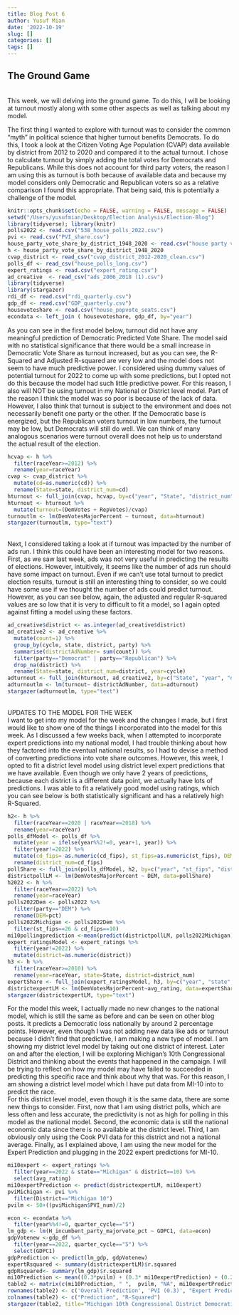```yaml
---
title: Blog Post 6
author: Yusuf Mian
date: '2022-10-19'
slug: []
categories: []
tags: []
---
```

## The Ground Game

<br>
This week, we will delving into the ground game. To do this, I will be looking at turnout mostly along with some other aspects as well as talking about my model.
<br>

The first thing I wanted to explore with turnout was to consider the common "myth" in political science that higher turnout benefits Democrats. To do this, I took a look at the Citizen Voting Age Population (CVAP) data available by district from 2012 to 2020 and compared it to the actual turnout. I chose to calculate turnout by simply adding the total votes for Democrats and Republicans. While this does not account for third party voters, the reason I am using this as turnout is both because of available data and because my model considers only Democratic and Republican voters so as a relative comparison I found this appropriate. That being said, this is potentially a challenge of the model.
<br>
```r
knitr::opts_chunk$set(echo = FALSE, warning = FALSE, message = FALSE)
setwd("/Users/yusufmian/Desktop/Election Analysis/Election-Blog")
library(tidyverse); library(knitr)
polls2022 <- read.csv("538_house_polls_2022.csv")
pvi <- read.csv("PVI_share.csv")
house_party_vote_share_by_district_1948_2020 <- read.csv("house party vote share by district 1948-2020.csv")
h <- house_party_vote_share_by_district_1948_2020
cvap_district <- read_csv("cvap_district_2012-2020_clean.csv")
polls_df <- read_csv("house_polls_long.csv")
expert_ratings <- read.csv("expert_rating.csv")
ad_creative  <- read_csv("ads_2006_2018 (1).csv")
library(tidyverse)
library(stargazer)
rdi_df <- read.csv("rdi_quarterly.csv")
gdp_df <- read.csv("GDP_quarterly.csv")
housevoteshare <- read.csv("house_popvote_seats.csv")
econdata <- left_join ( housevoteshare, gdp_df, by="year")

```
As you can see in the first model below, turnout did not have any meaningful prediction of Democratic Predicted Vote Share. The model said with no statistical significance that there would be a small increase in Democratic Vote Share as turnout increased, but as you can see, the R-Squared and Adjusted R-squared are very low and the model does not seem to have much predictive power. I considered using dummy values of potential turnout for 2022 to come up with some predictions, but I opted not do this because the model had such little predictive power. For this reason, I also will NOT be using turnout in my National or District level model. Part of the reason I think the model was so poor is because of the lack of data. However, I also think that turnout is subject to the environment and does not necessarily benefit one party or the other. If the Democratic base is energized, but the Republican voters turnout in low numbers, the turnout may be low, but Democrats will still do well. We can think of many analogous scenarios were turnout overall does not help us to understand the actual result of the election.
```r
hcvap <- h %>% 
  filter(raceYear>=2012) %>% 
  rename(year=raceYear)
cvap <- cvap_district %>% 
  mutate(cd=as.numeric(cd)) %>% 
  rename(State=state, district_num=cd)
hturnout <- full_join(cvap, hcvap, by=c("year", "State", "district_num"))
hturnout <- hturnout %>% 
  mutate(turnout=(DemVotes + RepVotes)/cvap)
turnoutlm <- lm(DemVotesMajorPercent ~ turnout, data=hturnout)
stargazer(turnoutlm, type="text")
```

<br>
Next, I considered taking a look at if turnout was impacted by the number of ads run. I think this could have been an interesting model for two reasons. First, as we saw last week, ads was not very useful in predicting the results of elections. However, intuitively, it seems like the number of ads run should have some impact on turnout. Even if we can't use total turnout to predict election results, turnout is still an interesting thing to consider, so we could have some use if we thought the number of ads could predict turnout.
<br>
However, as you can see below, again, the adjusted and regular R-squared values are so low that it is very to difficult to fit a model, so I again opted against fitting a model using these factors.

```r
ad_creative$district <- as.integer(ad_creative$district)
ad_creative2 <- ad_creative %>% 
  mutate(count=1) %>% 
  group_by(cycle, state, district, party) %>% 
  summarise(districtAdNumber= sum(count)) %>% 
  filter(party=="Democrat" | party=="Republican") %>% 
  drop_na(district) %>% 
  rename(State=state, district_num=district, year=cycle)
adturnout <- full_join(hturnout, ad_creative2, by=c("State", "year", "district_num"))
adturnoutlm <- lm(turnout~ districtAdNumber, data=adturnout)
stargazer(adturnoutlm, type="text")
```

<br>
UPDATES TO THE MODEL FOR THE WEEK
<br>
I want to get into my model for the week and the changes I made, but I first would like to show one of the things I incorporated into the model for this week. As I discussed a few weeks back, when I attempted to incorporate expert predictions into my national model, I had trouble thinking about how they factored into the eventual national results, so I had to devise a method of converting predictions into vote share outcomes. However, this week, I opted to fit a district level model using district level expert predictions that we have available. Even though we only have 2 years of predictions, because each district is a different data point, we actually have lots of predictions. I was able to fit a relatively good model using ratings, which you can see below is both statistically significant and has a relatively high R-Squared.
<br>
```r
h2<- h %>% 
  filter(raceYear==2020 | raceYear==2018) %>% 
  rename(year=raceYear)
polls_dfModel <- polls_df %>% 
  mutate(year = ifelse(year%%2!=0, year+1, year)) %>% 
  filter(year!=2022) %>% 
  mutate(cd_fips= as.numeric(cd_fips), st_fips=as.numeric(st_fips), DEM=as.numeric(DEM)) %>% 
  rename(district_num=cd_fips)
pollShare <- full_join(polls_dfModel, h2, by=c("year", "st_fips", "district_num"))
districtpollLM <- lm(DemVotesMajorPercent ~ DEM, data=pollShare)
h2022 <- h %>% 
  filter(raceYear==2022) %>% 
  rename(year=raceYear)
polls2022Dem <- polls2022 %>% 
  filter(party=="DEM") %>% 
  rename(DEM=pct)
polls2022Michigan <- polls2022Dem %>% 
  filter(st_fips==26 & cd_fips==10)
mi10pollingprediction <-mean(predict(districtpollLM, polls2022Michigan))
expert_ratingsModel <- expert_ratings %>% 
  filter(year!=2022) %>% 
  mutate(district=as.numeric(district))
h3 <- h %>% 
  filter(raceYear>=2010) %>% 
  rename(year=raceYear, state=State, district=district_num)
expertShare <- full_join(expert_ratingsModel, h3, by=c("year", "state", "district"))
districtexpertLM <- lm(DemVotesMajorPercent~avg_rating, data=expertShare)
stargazer(districtexpertLM, type="text")
```

For the model this week, I actually made no new changes to the national model, which is still the same as before and can be seen on other blog posts. It predicts a Democratic loss nationally by around 2 percentage points. However, even though I was not adding new data like ads or turnout because I didn't find that predictive, I am making a new type of model. I am showing my district level model by taking out one district of interest. Later on and after the election, I will be exploring Michigan's 10th Congressional District and thinking about the events that happened in the campaign. I will be trying to reflect on how my model may have failed to succeeded in predicting this specific race and think about why that was. For this reason, I am showing a district level model which I have put data from MI-10 into to predict the race.
<br>
For this district level model, even though it is the same data, there are some new things to consider. First, now that I am using district polls, which are less often and less accurate, the predictivity is not as high for polling in this model as the national model. Second, the economic data is still the national economic data since there is no available at the district level. Third, I am obviously only using the Cook PVI data for this district and not a national average. Finally, as I explained above, I am using the new model for the Expert Prediction and plugging in the 2022 expert predictions for MI-10.
```r
mi10expert <- expert_ratings %>% 
  filter(year==2022 & state=="Michigan" & district==10) %>% 
  select(avg_rating)
mi10expertPrediction <- predict(districtexpertLM, mi10expert)
pviMichigan <- pvi %>% 
  filter(District=="Michigan 10")
pvilm <- 50+((pviMichigan$PVI_num)/2)

econ <- econdata %>% 
  filter(year%%4!=0, quarter_cycle=="5")
lm_gdp <- lm(H_incumbent_party_majorvote_pct ~ GDPC1, data=econ)
gdpVotenew <-gdp_df %>% 
  filter(year==2022, quarter_cycle=="5") %>% 
  select(GDPC1)
gdpPrediction <- predict(lm_gdp, gdpVotenew)
expertRsquared <- summary(districtexpertLM)$r.squared
gdpRsquared<- summary(lm_gdp)$r.squared
mi10Prediction <- mean((0.3*pvilm) + (0.3* mi10expertPrediction) + (0.2*mi10pollingprediction) +0.2*(gdpPrediction))
table2 <- matrix(c(mi10Prediction, " ",  pvilm, "NA", mi10expertPrediction, expertRsquared, mean(mi10pollingprediction), "Low", gdpPrediction, gdpRsquared), ncol=2, byrow=TRUE)
rownames(table2) <- c('Overall Prediction', 'PVI (0.3)', "Expert Prediction(0.3)", "Polling Prediction (0.2)", "Economy Prediction (0.2)")
colnames(table2) <- c("Prediction", "R-Squared")
stargazer(table2, title="Michigan 10th Congressional District Democratic Predicted Vote Share)", type="text")
  
```
